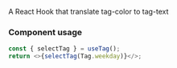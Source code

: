 
<Meta title="Hooks/useTag" />

A React Hook that translate tag-color to tag-text

### Component usage

```js
const { selectTag } = useTag();
return <>{selectTag(Tag.weekday)}</>;
```
